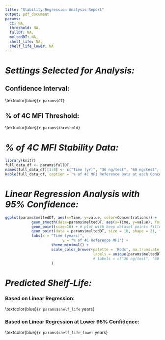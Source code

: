 ```yaml
---
title: "Stability Regression Analysis Report"
output: pdf_document
params:
  CI: NA,
  threshold: NA,
  fullDT: NA,
  meltedDT: NA,
  shelf_life: NA,
  shelf_life_lower: NA
---
```


# _**Settings Selected for Analysis:**_

## Confidence Interval:
\textcolor{blue}{`r params$CI`}

## % of 4C MFI Threshold:
\textcolor{blue}{`r params$threshold`}

# _**% of 4C MFI Stability Data:**_

```r
library(knitr)
full_data_df <- params$fullDT
names(full_data_df)[1:8] <- c("Time (yr)", "30 ng/test", "60 ng/test", "125 ng/test", "250 ng/test", "500 ng/test", "1000 ng/test", "2000 ng/test")
kable(full_data_df, caption = '% of 4C MFI Reference Data at each Concentration')
```

# _**Linear Regression Analysis with 95% Confidence:**_
```r
ggplot(params$meltedDT, aes(x=Time, y=value, color=Concentrations)) + 
            geom_smooth(data=params$meltedDT, aes(x=Time, y=value), formula = y ~ x, method="lm", col = "red", level=as.numeric(params$CI)) +
            geom_point(size=10) + # plot with keep dataset points filled in only
            geom_point(data = params$meltedDT, size = 10, shape = 21, fill = NA, color = 'black') +
            labs(x = "Time (years)",
                          y = "% of 4C Reference MFI") +
                     theme_minimal() +
                     scale_color_brewer(palette = 'Reds', na.translate = F,
                                        labels = unique(params$meltedDT$Labels)
                                        # labels = c("30 ng/test", '60 ng/test', '125 ng/test', '250 ng/test', '500 ng/test', '1000 ng/test', '2000 ng/test')
                     )
```

# _**Predicted Shelf-Life:**_

### Based on Linear Regression:
\textcolor{blue}{`r params$shelf_life` years}

### Based on Linear Regression at Lower 95% Confidence:
\textcolor{blue}{`r params$shelf_life_lower` years}

